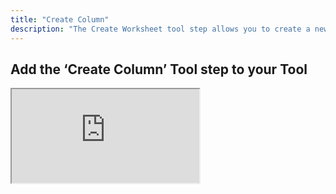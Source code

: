 ```yaml
---
title: "Create Column"
description: "The Create Worksheet tool step allows you to create a new Google Sheet"
---
```


## Add the ‘Create Column’ Tool step to your Tool


<div style={{
  position: "relative",
  boxSizing: "content-box",
  maxHeight: "80vh",
  width: "100%",
  aspectRatio: "1.7777777777777777",
  padding: "24px 0"
}}>
  <iframe
    src="https://app.supademo.com/embed/cmf0ol3u49hb3v9kq873r55it?embed_v=2&utm_source=embed"
    loading="lazy"
    title="Google Sheets Create Column"
    allow="clipboard-write"
    webkitallowfullscreen="true"
    mozallowfullscreen="true"
    allowFullScreen
    style={{
      position: "absolute",
      top: 0,
      left: 0,
      width: "100%",
      height: "100%",
      border: "3px solid #5E43CE",
      borderRadius: "10px",
      objectFit: "cover"
    }}
  />
</div>



You can add the ‘Create Column’ Tool step to your Tool by:

1. Creating a new Tool, then searching for the ‘Create Column’ Tool step
2. Click ‘Expand’ to see the full Tool step
3. Using the dropdown menu:
    - Select the account you would like to use.
    - Select the Drive you would like to use (defaults to "My Drive").
    - Select the Spreadsheet you would like to create the column in.
4.  - Select the worksheet you would like to create the column in.
5. Enter the letter of the column where you would like to create the column.
5. Click 'Run step' to test out the Tool



## Parameters

<ParamField path="Drive" type="string">
  The Drive you want to use. By default, the tool uses "My Drive".
</ParamField>

<ParamField path="Spreadsheet ID" type="string" required>
  The ID of the spreadsheet you want to create the column in.
</ParamField>

<ParamField path="Worksheet ID" type="string" required>
  The ID of the worksheet you want to create the column in.
</ParamField>

<ParamField path="Column Letter" type="string">
  The location of the new column you want to create. The new column will be inserted to the right of the column letter you provide.
</ParamField>




